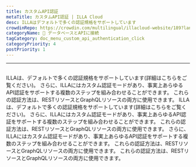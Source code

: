 ```yaml
---
title: カスタムAPI認証
metaTitle: カスタムAPI認証 | ILLA Cloud
desc: ILLAはデフォルトで多くの認証規格をサポートしています
crowdinRepo: https://crowdin.com/multilingual/illacloud-website/189?languages=ja&filter=basic&value=0
categoryName: 📲 データベースとAPIに接続
tagCategory: doc_menu_custom_api_authentication_click
categoryPriority: 4
postPriority: 1
---
```


* * *

## <h2 hidden>カスタムAPI認証</h2>

ILLAは、デフォルトで多くの認証規格をサポートしています(詳細はこちらをご覧ください)。 
さらに、ILLAにはカスタム認証モードがあり、事実上あらゆるAPI認証をサポートする複数のステップを組み合わせることができます。 
これらの認証方法は、RESTリソースとGraphQLリソースの両方に使用できます。 
ILLAは、デフォルトで多くの認証規格をサポートしています(詳細はこちらをご覧ください)。 
さらに、ILLAにはカスタム認証モードがあり、事実上あらゆるAPI認証をサポートする複数のステップを組み合わせることができます。 
これらの認証方法は、RESTリソースとGraphQLリソースの両方に使用できます。 
さらに、ILLAにはカスタム認証モードがあり、事実上あらゆるAPI認証をサポートする複数のステップを組み合わせることができます。 
これらの認証方法は、RESTリソースとGraphQLリソースの両方に使用できます。 
これらの認証方法は、RESTリソースとGraphQLリソースの両方に使用できます。
